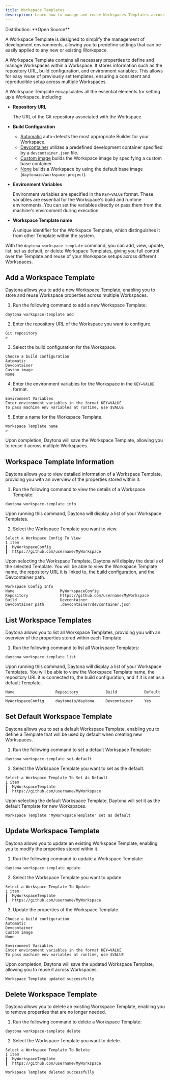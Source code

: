 ```yaml
---
title: Workspace Templates
description: Learn how to manage and reuse Workspaces Templates across multiple Workspaces.
---
```



<Label>
  Distribution: **Open Source**
</Label>

A Workspace Template is designed to simplify the management of development environments, allowing you to predefine settings that can be easily applied to any new or existing Workspace.

A Workspace Template contains all necessary properties to define and manage Workspaces within a Workspace. It stores information such as the repository URL, build configuration, and environment variables. This allows for easy reuse of previously set templates, ensuring a consistent and reproducible setup across multiple Workspaces.

A Workspace Template encapsulates all the essential elements for setting up a Workspace, including:

- **Repository URL**

   The URL of the Git repository associated with the Workspace.

- **Build Configuration**

  - [Automatic](/docs/usage/builders#automatic) auto-detects the most appropriate Builder for your Workspace.
  - [Devcontainer](/docs/usage/builders#dev-container) utilizes a predefined development container specified by a `devcontainer.json` file.
  - [Custom image](/docs/usage/builders#custom-image) builds the Workspace image by specifying a custom base container.
  - [None](/docs/usage/builders#none) builds a Workspace by using the default base image (`daytonaio/workspace-project`).

- **Environment Variables**

   Environment variables are specified in the `KEY=VALUE` format. These variables are essential for the Workspace's build and runtime environments. You can set the variables directly or pass them from the machine's environment during execution.

- **Workspace Template name**

   A unique identifier for the Workspace Template, which distinguishes it from other Template within the system.

With the `daytona workspace-template` command, you can add, view, update, list, set as default, or delete Workspace Templates, giving you full control over the Template and reuse of your Workspace setups across different Workspaces.

## Add a Workspace Template

Daytona allows you to add a new Workspace Template, enabling you to store and reuse Workspace properties across multiple Workspaces.

1. Run the following command to add a new Workspace Template:

```shell
daytona workspace-template add
```

2. Enter the repository URL of the Workspace you want to configure.

```text
Git repository
>
```

3. Select the build configuration for the Workspace.

```text
Choose a build configuration
Automatic
Devcontainer
Custom image
None
```

4. Enter the environment variables for the Workspace in the `KEY=VALUE` format.

```text
Environment Variables
Enter environment variables in the format KEY=VALUE
To pass machine env variables at runtime, use $VALUE
```

5. Enter a name for the Workspace Template.

```text
Workspace Template name
>
```

   Upon completion, Daytona will save the Workspace Template, allowing you to reuse it across multiple Workspaces.

## Workspace Template Information

Daytona allows you to view detailed information of a Workspace Template, providing you with an overview of the properties stored within it.

1. Run the following command to view the details of a Workspace Template:

```shell
daytona workspace-template info
```

Upon running this command, Daytona will display a list of your Workspace Templates.

2. Select the Workspace Template you want to view.

```text
Select a Workspace Config To View
1 item
┃  MyWorkspaceConfig
┃  https://github.com/username/MyWorkspace
```

   Upon selecting the Workspace Template, Daytona will display the details of the selected Template. You will be able to view the Workspace Template name, the repository URL it is linked to, the build configuration, and the Devcontainer path.

```text
Workspace Config Info
Name                    MyWorkspaceConfig
Repository              https://github.com/username/MyWorkspace
Build                   Devcontainer
Devcontainer path       .devcontainer/devcontainer.json
```

## List Workspace Templates

Daytona allows you to list all Workspace Templates, providing you with an overview of the properties stored within each Template.

1. Run the following command to list all Workspace Templates:

```shell
daytona workspace-template list
```

Upon running this command, Daytona will display a list of your Workspace Templates. You will be able to view the Workspace Template name, the repository URL it is connected to, the build configuration, and if it is set as a default Template.

```text
Name                  Repository            Build            Default
────────────────────────────────────────────────────────────────────
MyWorkspaceConfig     daytonaio/daytona     Devcontainer     Yes
```

## Set Default Workspace Template

Daytona allows you to set a default Workspace Template, enabling you to define a Template that will be used by default when creating new Workspaces.

1. Run the following command to set a default Workspace Template:

```shell
daytona workspace-template set-default
```

2. Select the Workspace Template you want to set as the default.

```text
Select a Workspace Template To Set As Default
1 item
┃  MyWorkspaceTemplate
┃  https://github.com/username/MyWorkspace
```

   Upon selecting the default Workspace Template, Daytona will set it as the default Template for new Workspaces.

```text
Workspace Template 'MyWorkspaceTemplate' set as default
```

## Update Workspace Template

Daytona allows you to update an existing Workspace Template, enabling you to modify the properties stored within it.

1. Run the following command to update a Workspace Template:

```shell
daytona workspace-template update
```

2. Select the Workspace Template you want to update.

```text
Select a Workspace Template To Update
1 item
┃  MyWorkspaceTemplate
┃  https://github.com/username/MyWorkspace
```

3. Update the properties of the Workspace Template.

```text
Choose a build configuration
Automatic
Devcontainer
Custom image
None
```

```text
Environment Variables
Enter environment variables in the format KEY=VALUE
To pass machine env variables at runtime, use $VALUE
```

Upon completion, Daytona will save the updated Workspace Template, allowing you to reuse it across Workspaces.

```text
Workspace Template updated successfully
```

## Delete Workspace Template

Daytona allows you to delete an existing Workspace Template, enabling you to remove properties that are no longer needed.

1. Run the following command to delete a Workspace Template:

```shell
daytona workspace-template delete
```

2. Select the Workspace Template you want to delete.

```text
Select a Workspace Template To Delete
1 item
┃  MyWorkspaceTemplate
┃  https://github.com/username/MyWorkspace
```

```text
Workspace Template deleted successfully
```
